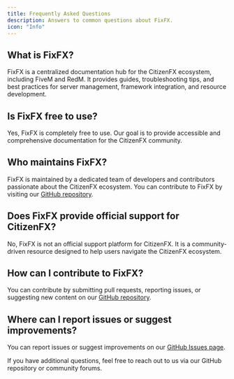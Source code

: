 ```yaml
---
title: Frequently Asked Questions
description: Answers to common questions about FixFX.
icon: "Info"
---
```


## What is FixFX?

FixFX is a centralized documentation hub for the CitizenFX ecosystem, including FiveM and RedM. It provides guides, troubleshooting tips, and best practices for server management, framework integration, and resource development.

## Is FixFX free to use?

Yes, FixFX is completely free to use. Our goal is to provide accessible and comprehensive documentation for the CitizenFX community.

## Who maintains FixFX?

FixFX is maintained by a dedicated team of developers and contributors passionate about the CitizenFX ecosystem. You can contribute to FixFX by visiting our [GitHub repository](https://github.com/ByteBrushStudios/FixFX).

## Does FixFX provide official support for CitizenFX?

No, FixFX is not an official support platform for CitizenFX. It is a community-driven resource designed to help users navigate the CitizenFX ecosystem.

## How can I contribute to FixFX?

You can contribute by submitting pull requests, reporting issues, or suggesting new content on our [GitHub repository](https://github.com/ByteBrushStudios/FixFX).

## Where can I report issues or suggest improvements?

You can report issues or suggest improvements on our [GitHub Issues page](https://github.com/ByteBrushStudios/FixFX/issues).

<Callout type="info">
  If you have additional questions, feel free to reach out to us via our GitHub repository or community forums.
</Callout>
